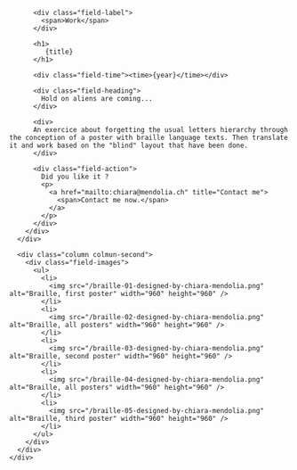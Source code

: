 

<Layout class="work" title={title}>
  <main class="region-content work">
    <div class="region">
      <div class="column column-first">
        <div class="field-body">

          <div class="field-label">
            <span>Work</span>
          </div>

          <h1>
             {title}
          </h1>

          <div class="field-time"><time>{year}</time></div>

          <div class="field-heading">
            Hold on aliens are coming...
          </div>

          <div>
          An exercice about forgetting the usual letters hierarchy through the conception of a poster with braille language texts. Then translate it and work based on the "blind" layout that have been done.
          </div>

          <div class="field-action">
            Did you like it ?
            <p>
              <a href="mailto:chiara@mendolia.ch" title="Contact me">
                <span>Contact me now.</span>
              </a>
            </p>
          </div>
        </div>
      </div>

      <div class="column colmun-second">
        <div class="field-images">
          <ul>
            <li>
              <img src="/braille-01-designed-by-chiara-mendolia.png" alt="Braille, first poster" width="960" height="960" />
            </li>
            <li>
              <img src="/braille-02-designed-by-chiara-mendolia.png" alt="Braille, all posters" width="960" height="960" />
            </li>
            <li>
              <img src="/braille-03-designed-by-chiara-mendolia.png" alt="Braille, second poster" width="960" height="960" />
            </li>
            <li>
              <img src="/braille-04-designed-by-chiara-mendolia.png" alt="Braille, all posters" width="960" height="960" />
            </li>
            <li>
              <img src="/braille-05-designed-by-chiara-mendolia.png" alt="Braille, third poster" width="960" height="960" />
            </li>
          </ul>
        </div>
      </div>
    </div>

  </main>
</Layout>
